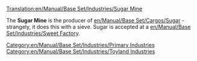 [[Translation:en/Manual/Base Set/Industries/Sugar Mine]]

{{en/Manual/Base Set/Industries/Industries|image=en/Manual/Base Set/SugarMine.png
|name=Sugar Mine
|climates=[[en/Manual/Climates]]
|accepts=Nothing
|produces=[[en/Manual/Base Set/Cargos/Sugar]]
|notes=Not present in other [[en/Manual/Climates]].
}}

The '''Sugar Mine''' is the producer of [[en/Manual/Base Set/Cargos/Sugar]] - strangely, it does this with a sieve. Sugar is accepted at a [[en/Manual/Base Set/Industries/Sweet Factory]].

{{en/Manual/Base Set/Industries/Navbox Industries}}

[[Category:en/Manual/Base Set/Industries/Primary Industries]]
[[Category:en/Manual/Base Set/Industries/Toyland Industries]]
